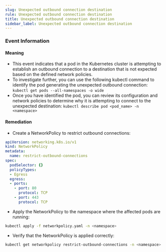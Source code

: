 ```yaml
--- 
slug: Unexpected outbound connection destination
rule: Unexpected outbound connection destination
title: Unexpected outbound connection destination
sidebar_label: Unexpected outbound connection destination
---
```



### Event Information

#### Meaning

- This event indicates that a pod in the Kubernetes cluster is attempting to establish an outbound connection to a destination that is not expected based on the defined network policies.
- To investigate further, you can use the following kubectl command to identify the pod generating the unexpected outbound connection:
  `kubectl get pods --all-namespaces -o wide`
- Once you have identified the pod, you can review its configuration and network policies to determine why it is attempting to connect to the unexpected destination:
  `kubectl describe pod <pod_name> -n <namespace>`

#### Remediation

- Create a NetworkPolicy to restrict outbound connections:
```yaml
apiVersion: networking.k8s.io/v1
kind: NetworkPolicy
metadata:
  name: restrict-outbound-connections
spec:
  podSelector: {}
  policyTypes:
  - Egress
  egress:
  - ports:
    - port: 80
      protocol: TCP
    - port: 443
      protocol: TCP
```

- Apply the NetworkPolicy to the namespace where the affected pods are running:
```bash
kubectl apply -f networkpolicy.yaml -n <namespace>
```

- Verify that the NetworkPolicy is applied correctly:
```bash
kubectl get networkpolicy restrict-outbound-connections -n <namespace>
```

